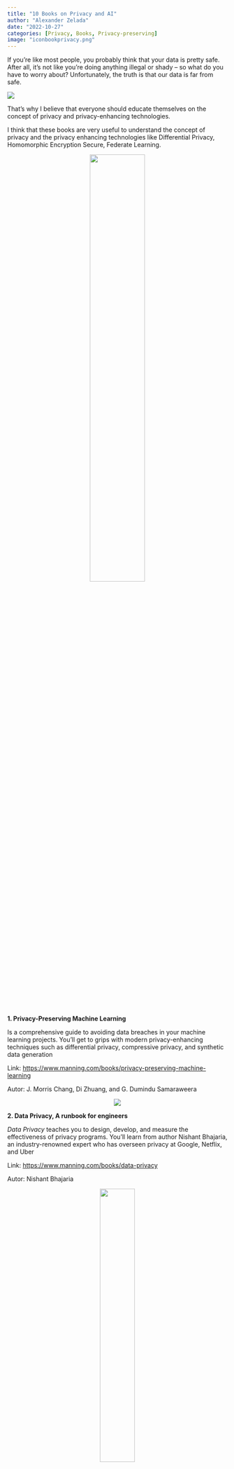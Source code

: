 ```yaml
---
title: "10 Books on Privacy and AI"
author: "Alexander Zelada"
date: "2022-10-27"
categories: [Privacy, Books, Privacy-preserving]
image: "iconbookprivacy.png"
---
```

If you’re like most people, you probably think that your data is pretty safe.
After all, it’s not like you’re doing anything illegal or shady – so what do you have to worry about?
Unfortunately, the truth is that our data is far from safe.

![](privacybooks.jpg)



That’s why I believe that everyone should educate themselves on the concept of privacy and privacy-enhancing technologies.

I think that these books are very useful to understand the concept of privacy and the privacy enhancing technologies like Differential Privacy, Homomorphic Encryption Secure, Federate Learning.
<p align="center">
![](10.png){ width=50% }
</p>
**1. Privacy-Preserving Machine Learning**

Is a comprehensive guide to avoiding data breaches in your machine learning projects. You’ll get to grips with modern privacy-enhancing techniques such as differential privacy, compressive privacy, and synthetic data generation

Link: [https://www.manning.com/books/privacy-preserving-machine-learning](https://www.manning.com/books/privacy-preserving-machine-learning)

Autor: J. Morris Chang, Di Zhuang, and G. Dumindu Samaraweera
<p align="center">
![](7.png)
</p>
**2. Data Privacy, A runbook for engineers**

*Data Privacy* teaches you to design, develop, and measure the effectiveness of privacy programs. You’ll learn from author Nishant Bhajaria, an industry-renowned expert who has overseen privacy at Google, Netflix, and Uber

Link: [https://www.manning.com/books/data-privacy](https://www.manning.com/books/data-privacy)

Autor: Nishant Bhajaria
<p align="center">
![](2.png){ width=40% }
</p>
**3. Privacy is Power: Why and How You Should Take Back Control of Your Data**

Short, terrifying, practical: *Privacy is Power* highlights the implications of our laid-back attitude to data and sets out how we can take back control.

**Link**: [http://bitly.ws/vQQi](http://bitly.ws/vQQi)

**Autor:** [Carissa Véliz](https://www.amazon.com/-/es/Carissa-V%C3%A9liz/e/B08F5DW7CZ/ref=dp_byline_cont_ebooks_1)
<p align="center">
![](1.png)
</p>

**4. The Fight for Privacy: Protecting Dignity, Identity, and Love in the Digital Age** 

Yet there is a solution to our toxic relationship with technology and privacy: fighting for intimate privacy as a civil right.

Link: [https://www.amazon.com/Fight-Privacy-Protecting-Dignity-Identity/dp/0393882314](https://www.amazon.com/Fight-Privacy-Protecting-Dignity-Identity/dp/0393882314)

Autor: Danielle Keats Citron

<p align="center">
![](3.png)
</p>
**5. Why Privacy Matters**

Privacy matters because good privacy rules can promote the essential human values of identity, power, freedom, and trust. If we want to preserve our commitments to these precious yet fragile values, we will need privacy rules

Link: [http://bitly.ws/vQQ9](http://bitly.ws/vQQ9)

Autor: Neil Richards
<p align="center">
![](4.png){width=40%}
</p>
**6. What Do We Know and What Should We Do About Internet Privacy?**

The author then proposes what we should do about the problems surrounding internet privacy, such as significant changes in government policy, a reversal of the current ‘war’ on encryption, being brave enough to take on the internet giants, and challenging the idea that ‘real names’ would improve the discourse on social networks.

Link: [http://bitly.ws/vQPZ](http://bitly.ws/vQPZ)

Autor: Paul Bernal
<p align="center">
![](5.png)
</p>
**7. Privacy in Context: Technology, Policy, and the Integrity of Social Life**

This book claims that what people really care about when they complain and protest that privacy has been violated is not the act of sharing information itself―most people understand that this is crucial to social life ―but the inappropriate, improper sharing of information.

Link: [http://bitly.ws/vQPL](http://bitly.ws/vQPL)

Autor: Helen Nissenbaum
<p align="center">
![](6.png)
</p>
**8. Privacy: A Short History**

*Privacy: A Short History* provides a vital historical account of an increasingly stressed sphere of human interaction. At a time when the death of privacy is widely proclaimed, distinguished historian, David Vincent, describes the evolution of the concept and practice of privacy from the Middle Ages to the present controversy over digital communication and state surveillance provoked by the revelations of Edward Snowden.

Link: [http://bitly.ws/vQPC](http://bitly.ws/vQPC)

Autor: David Vincent
<p align="center">
![](8.png){ width=40% }
</p>
**9. Introduction to Privacy Enhancing Technologies**

This textbook provides a unique lens through which the myriad of existing Privacy Enhancing Technologies (PETs) can be easily comprehended and appreciated. It answers key privacy-centered questions with clear and detailed explanations.

Link: [https://link.springer.com/book/10.1007/978-3-030-81043-6](https://link.springer.com/book/10.1007/978-3-030-81043-6)

Autor: Carlisle Adams
<p align="center">
![](9.png){ width=40% }
</p>
**10. The Algorithmic Foundations of Differential Privacy**

After motivating and discussing the meaning of differential privacy, the preponderance of this monograph is devoted to fundamental techniques for achieving differential privacy, and application of these techniques in creative combinations, using the query-release problem as an ongoing example

Link: [http://bitly.ws/vQPb](http://bitly.ws/vQPb)

Autor: Cynthia Dwork and Aaron Roth